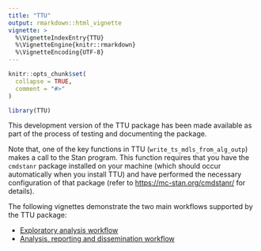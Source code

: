 ```yaml
---
title: "TTU"
output: rmarkdown::html_vignette
vignette: >
  %\VignetteIndexEntry{TTU}
  %\VignetteEngine{knitr::rmarkdown}
  %\VignetteEncoding{UTF-8}
---
```


```r
knitr::opts_chunk$set(
  collapse = TRUE,
  comment = "#>"
)
```

```r
library(TTU)
```
This development version of the TTU package has been made available as part of the process of testing and documenting the package. 

Note that, one of the key functions in TTU (`write_ts_mdls_from_alg_outp`{.R}) makes a call to the Stan program. This function requires that you have the `cmdstanr` package installed on your machine (which should occur automatically when you install TTU) and have performed the necessary configuration of that package (refer to [https://mc-stan.org/cmdstanr/](https://mc-stan.org/cmdstanr/) for details).

The following vignettes demonstrate the two main workflows supported by the TTU package:

- [Exploratory analysis workflow](Model_TTU.html)
- [Analysis, reporting and dissemination workflow](CSP_EQ5D_TTU.html)
